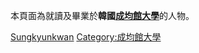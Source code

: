 本頁面為就讀及畢業於'''韓國[[成均館大學|成均館大學]]'''的人物。

[[Category:韓國大學校友|Sungkyunkwan]]
[[Category:成均館大學|Category:成均館大學]]